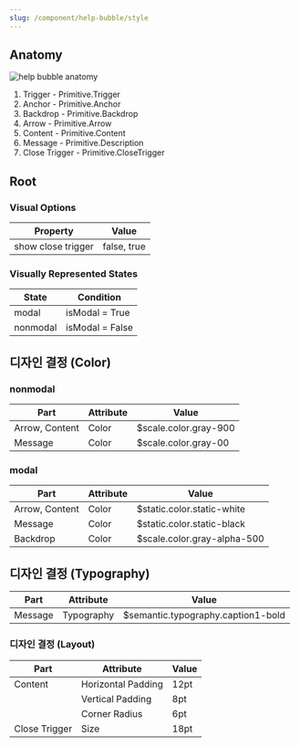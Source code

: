 ```yaml
---
slug: /component/help-bubble/style
---
```


## Anatomy

<Anatomy>![help bubble anatomy](./anatomy.png)</Anatomy>

1. Trigger - Primitive.Trigger
2. Anchor - Primitive.Anchor
3. Backdrop - Primitive.Backdrop
4. Arrow - Primitive.Arrow
5. Content - Primitive.Content
6. Message - Primitive.Description
7. Close Trigger - Primitive.CloseTrigger

## Root

### Visual Options

| Property           | Value       |
| ------------------ | ----------- |
| show close trigger | false, true |

### Visually Represented States

| State    | Condition       |
| -------- | --------------- |
| modal    | isModal = True  |
| nonmodal | isModal = False |

## 디자인 결정 (Color)

### nonmodal

| Part           | Attribute | Value                 |
| -------------- | --------- | --------------------- |
| Arrow, Content | Color     | $scale.color.gray-900 |
| Message        | Color     | $scale.color.gray-00  |

### modal

| Part           | Attribute | Value                       |
| -------------- | --------- | --------------------------- |
| Arrow, Content | Color     | $static.color.static-white  |
| Message        | Color     | $static.color.static-black  |
| Backdrop       | Color     | $scale.color.gray-alpha-500 |

## 디자인 결정 (Typography)

| Part    | Attribute  | Value                              |
| ------- | ---------- | ---------------------------------- |
| Message | Typography | $semantic.typography.caption1-bold |

### 디자인 결정 (Layout)

| Part          | Attribute          | Value |
| ------------- | ------------------ | ----- |
| Content       | Horizontal Padding | 12pt  |
|               | Vertical Padding   | 8pt   |
|               | Corner Radius      | 6pt   |
| Close Trigger | Size               | 18pt  |
